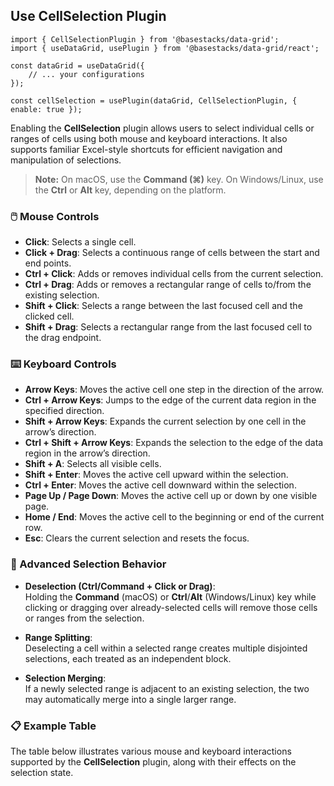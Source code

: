 
<PageHeader
    category="Plugins"
    title="CellSelection"
    description="Cell selection supports Excel-style range operations, enabling users to highlight data for visual emphasis, copy selected content to the clipboard, and execute aggregations through the **Status Bar** interface."
/>

## Use CellSelection Plugin

```tsx
import { CellSelectionPlugin } from '@basestacks/data-grid';
import { useDataGrid, usePlugin } from '@basestacks/data-grid/react';

const dataGrid = useDataGrid({
    // ... your configurations
});

const cellSelection = usePlugin(dataGrid, CellSelectionPlugin, { enable: true });
```

Enabling the **CellSelection** plugin allows users to select individual cells or ranges of cells using both mouse and keyboard interactions. It also supports familiar Excel-style shortcuts for efficient navigation and manipulation of selections.

> **Note:** On macOS, use the **Command (⌘)** key. On Windows/Linux, use the **Ctrl** or **Alt** key, depending on the platform.

### 🖱️ Mouse Controls

- **Click**: Selects a single cell.
- **Click + Drag**: Selects a continuous range of cells between the start and end points.
- **Ctrl + Click**: Adds or removes individual cells from the current selection.
- **Ctrl + Drag**: Adds or removes a rectangular range of cells to/from the existing selection.
- **Shift + Click**: Selects a range between the last focused cell and the clicked cell.
- **Shift + Drag**: Selects a rectangular range from the last focused cell to the drag endpoint.

### ⌨️ Keyboard Controls

- **Arrow Keys**: Moves the active cell one step in the direction of the arrow.
- **Ctrl + Arrow Keys**: Jumps to the edge of the current data region in the specified direction.
- **Shift + Arrow Keys**: Expands the current selection by one cell in the arrow’s direction.
- **Ctrl + Shift + Arrow Keys**: Expands the selection to the edge of the data region in the arrow’s direction.
- **Shift + A**: Selects all visible cells.
- **Shift + Enter**: Moves the active cell upward within the selection.
- **Ctrl + Enter**: Moves the active cell downward within the selection.
- **Page Up / Page Down**: Moves the active cell up or down by one visible page.
- **Home / End**: Moves the active cell to the beginning or end of the current row.
- **Esc**: Clears the current selection and resets the focus.

### 🔧 Advanced Selection Behavior

- **Deselection (Ctrl/Command + Click or Drag)**:  
  Holding the **Command** (macOS) or **Ctrl**/**Alt** (Windows/Linux) key while clicking or dragging over already-selected cells will remove those cells or ranges from the selection.

- **Range Splitting**:  
  Deselecting a cell within a selected range creates multiple disjointed selections, each treated as an independent block.

- **Selection Merging**:  
  If a newly selected range is adjacent to an existing selection, the two may automatically merge into a single larger range.


### 📋 Example Table

The table below illustrates various mouse and keyboard interactions supported by the **CellSelection** plugin, along with their effects on the selection state.

<Card>
    <CellSelection />
</Card>